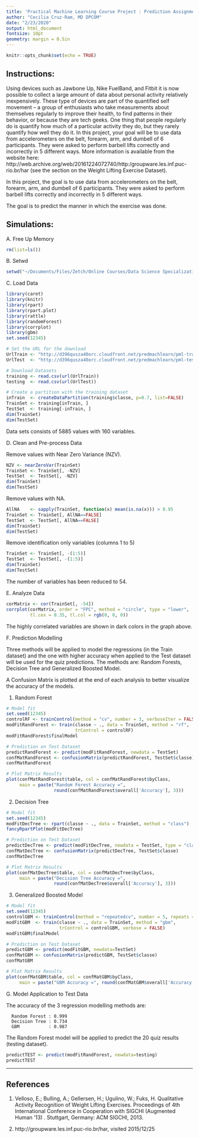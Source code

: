 ```yaml
---
title: 'Practical Machine Learning Course Project : Prediction Assignment'
author: "Cecilia Cruz-Ram, MD DPCOM"
date: "2/23/2020"
output: html_document
fontsize: 10pt
geometry: margin = 0.5in
---
```


```r
knitr::opts_chunk$set(echo = TRUE)
```

## Instructions:

Using devices such as Jawbone Up, Nike FuelBand, and Fitbit it is now possible to collect a large amount of data about personal activity relatively inexpensively. These type of devices are part of the quantified self movement – a group of enthusiasts who take measurements about themselves regularly to improve their health, to find patterns in their behavior, or because they are tech geeks. One thing that people regularly do is quantify how much of a particular activity they do, but they rarely quantify how well they do it. In this project, your goal will be to use data from accelerometers on the belt, forearm, arm, and dumbell of 6 participants. They were asked to perform barbell lifts correctly and incorrectly in 5 different ways. More information is available from the website here: http://web.archive.org/web/20161224072740/http:/groupware.les.inf.puc-rio.br/har (see the section on the Weight Lifting Exercise Dataset).

In this project, the goal is to use data from accelerometers on the belt, forearm, arm, and dumbell of 6 participants. They were asked to perform barbell lifts correctly and incorrectly in 5 different ways. 

The goal is to predict the manner in which the exercise was done.


## Simulations:

A. Free Up Memory
```r
rm(list=ls())
```

B. Setwd
```r
setwd("~/Documents/Files/Zetch/Online Courses/Data Science Specialization Feb18/R/Practical Machine Learning")
```

C. Load Data
```r
library(caret)
library(knitr)
library(rpart)
library(rpart.plot)
library(rattle)
library(randomForest)
library(corrplot)
library(gbm)
set.seed(12345)
```

```r
# Set the URL for the download
UrlTrain <- "http://d396qusza40orc.cloudfront.net/predmachlearn/pml-training.csv"
UrlTest  <- "http://d396qusza40orc.cloudfront.net/predmachlearn/pml-testing.csv"

# Download Datasets
training <- read.csv(url(UrlTrain))
testing  <- read.csv(url(UrlTest))

# Create a partition with the training dataset 
inTrain  <- createDataPartition(training$classe, p=0.7, list=FALSE)
TrainSet <- training[inTrain, ]
TestSet  <- training[-inTrain, ]
dim(TrainSet)
dim(TestSet)
```
   
  Data sets consists of 5885 values with 160 variables.

D. Clean and Pre-process Data

  Remove values with Near Zero Variance (NZV).
```r
NZV <- nearZeroVar(TrainSet)
TrainSet <- TrainSet[, -NZV]
TestSet  <- TestSet[, -NZV]
dim(TrainSet)
dim(TestSet)
```

  Remove values with NA.
```r
AllNA    <- sapply(TrainSet, function(x) mean(is.na(x))) > 0.95
TrainSet <- TrainSet[, AllNA==FALSE]
TestSet  <- TestSet[, AllNA==FALSE]
dim(TrainSet)
dim(TestSet)
```

   Remove identification only variables (columns 1 to 5)
```r
TrainSet <- TrainSet[, -(1:5)]
TestSet  <- TestSet[, -(1:5)]
dim(TrainSet)
dim(TestSet)
```

   The number of variables has been reduced to 54.

E. Analyze Data

```r
corMatrix <- cor(TrainSet[, -54])
corrplot(corMatrix, order = "FPC", method = "circle", type = "lower", 
         tl.cex = 0.35, tl.col = rgb(0, 0, 0))
```

The highly correlated variables are shown in dark colors in the graph above. 

F. Prediction Modelling

   Three methods will be applied to model the regressions (in the Train dataset) and the one with higher accuracy when applied to the Test dataset will be used for the quiz predictions. The methods are: Random Forests, Decision Tree and Generalized Boosted Model.
   
   A Confusion Matrix is plotted at the end of each analysis to better visualize the accuracy of the models.
   
   1) Random Forest
```r
# Model fit
set.seed(12345)
controlRF <- trainControl(method = "cv", number = 3, verboseIter = FALSE)
modFitRandForest <- train(classe ~ ., data = TrainSet, method = "rf",
                          trControl = controlRF)
modFitRandForest$finalModel
```

```r
# Prediction on Test Dataset
predictRandForest <- predict(modFitRandForest, newdata = TestSet)
confMatRandForest <- confusionMatrix(predictRandForest, TestSet$classe)
confMatRandForest
```

```r
# Plot Matrix Results
plot(confMatRandForest$table, col = confMatRandForest$byClass, 
     main = paste("Random Forest Accuracy =",
                  round(confMatRandForest$overall['Accuracy'], 3)))
```

 2) Decision Tree
```r
# Model fit
set.seed(12345)
modFitDecTree <- rpart(classe ~ ., data = TrainSet, method = "class")
fancyRpartPlot(modFitDecTree)
```

```r
# Prediction on Test Dataset
predictDecTree <- predict(modFitDecTree, newdata = TestSet, type = "class")
confMatDecTree <- confusionMatrix(predictDecTree, TestSet$classe)
confMatDecTree
```

```r
# Plot Matrix Results
plot(confMatDecTree$table, col = confMatDecTree$byClass, 
     main = paste("Decision Tree Accuracy =",
                  round(confMatDecTree$overall['Accuracy'], 3)))
```

   3) Generalized Boosted Model
```r
# Model fit
set.seed(12345)
controlGBM <- trainControl(method = "repeatedcv", number = 5, repeats = 1)
modFitGBM  <- train(classe ~ ., data = TrainSet, method = "gbm",
                    trControl = controlGBM, verbose = FALSE)
modFitGBM$finalModel
```

```r
# Prediction on Test Dataset
predictGBM <- predict(modFitGBM, newdata=TestSet)
confMatGBM <- confusionMatrix(predictGBM, TestSet$classe)
confMatGBM
```

```r
# Plot Matrix Results
plot(confMatGBM$table, col = confMatGBM$byClass, 
     main = paste("GBM Accuracy =", round(confMatGBM$overall['Accuracy'], 3)))
```

G. Model Application to Test Data

   The accuracy of the 3 regression modelling methods are:

      Random Forest : 0.999
      Decision Tree : 0.734
      GBM           : 0.987

   The Random Forest model will be applied to predict the 20 quiz results (testing dataset).
   
```r
predictTEST <- predict(modFitRandForest, newdata=testing)
predictTEST
```
____________________________________

## References

1. Velloso, E.; Bulling, A.; Gellersen, H.; Ugulino, W.; Fuks, H. Qualitative Activity Recognition of Weight Lifting Exercises. Proceedings of 4th International Conference in Cooperation with SIGCHI (Augmented Human '13) . Stuttgart, Germany: ACM SIGCHI, 2013.

2. http://groupware.les.inf.puc-rio.br/har, visited 2015/12/25